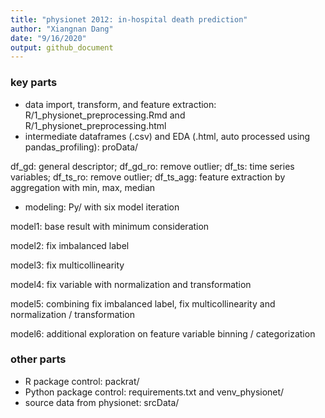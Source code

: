```yaml
---
title: "physionet 2012: in-hospital death prediction"
author: "Xiangnan Dang"
date: "9/16/2020"
output: github_document
---
```


### key parts

* data import, transform, and feature extraction: R/1_physionet_preprocessing.Rmd and R/1_physionet_preprocessing.html
* intermediate dataframes (.csv) and EDA (.html, auto processed using pandas_profiling): proData/ 

df_gd: general descriptor; df_gd_ro: remove outlier; df_ts: time series variables; df_ts_ro: remove outlier; df_ts_agg: feature extraction by aggregation with min, max, median

* modeling: Py/ with six model iteration

model1: base result with minimum consideration

model2: fix imbalanced label

model3: fix multicollinearity

model4: fix variable with normalization and transformation

model5: combining fix imbalanced label, fix multicollinearity and normalization / transformation

model6: additional exploration on feature variable binning / categorization

### other parts

* R package control: packrat/
* Python package control: requirements.txt and venv_physionet/
* source data from physionet: srcData/


